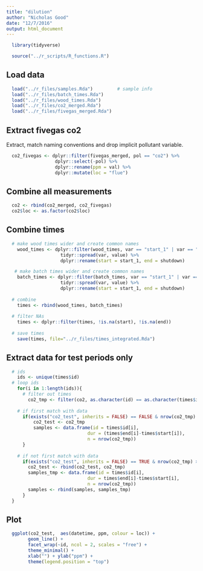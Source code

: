 ```yaml
---
title: "dilution"
author: "Nicholas Good"
date: "12/7/2016"
output: html_document
---
```


```r
  library(tidyverse)
```

```r
  source("../r_scripts/R_functions.R")
```

## Load data

```r
  load("../r_files/samples.Rda")         # sample info
  load("../r_files/batch_times.Rda")
  load("../r_files/wood_times.Rda")
  load("../r_files/co2_merged.Rda")
  load("../r_files/fivegas_merged.Rda")
```

## Extract fivegas co2

Extract, match naming conventions and drop implicit pollutant variable.

```r
  co2_fivegas <- dplyr::filter(fivegas_merged, pol == "co2") %>%
                  dplyr::select(-pol) %>%
                  dplyr::rename(ppm = val) %>%
                  dplyr::mutate(loc = "flue")
```

## Combine all measurements

```r
  co2 <- rbind(co2_merged, co2_fivegas)
  co2$loc <- as.factor(co2$loc)
```

## Combine times

```r
  # make wood times wider and create common names
    wood_times <- dplyr::filter(wood_times, var == "start_1" | var == "shutdown") %>%
                    tidyr::spread(var, value) %>%
                    dplyr::rename(start = start_1, end = shutdown)

   # make batch times wider and create common names
    batch_times <- dplyr::filter(batch_times, var == "start_1" | var == "shutdown") %>%
                    tidyr::spread(var, value) %>%
                    dplyr::rename(start = start_1, end = shutdown)
    
  # combine
    times <- rbind(wood_times, batch_times)
    
  # filter NAs
    times <- dplyr::filter(times, !is.na(start), !is.na(end))
    
  # save times
    save(times, file="../r_files/times_integrated.Rda")
```

## Extract data for test periods only

```r
  # ids
    ids <- unique(times$id)
  # loop ids
    for(i in 1:length(ids)){
      # filter out times
        co2_tmp <- filter(co2, as.character(id) == as.character(times$id[i]), time >= times$start[i], time <= times$end[i])
        
    # if first match with data
      if(exists("co2_test", inherits = FALSE) == FALSE & nrow(co2_tmp) > 0){
          co2_test <- co2_tmp
          samples <- data.frame(id = times$id[i],
                              dur = (times$end[i]-times$start[i]),
                              n = nrow(co2_tmp))
      }
    
    # if not first match with data
      if(exists("co2_test", inherits = FALSE) == TRUE & nrow(co2_tmp) > 0){
        co2_test <- rbind(co2_test, co2_tmp)
        samples_tmp <- data.frame(id = times$id[i],
                              dur = times$end[i]-times$start[i],
                              n = nrow(co2_tmp))
        samples <- rbind(samples, samples_tmp)
      }
  }
```

## Plot

```r
  ggplot(co2_test,  aes(datetime, ppm, colour = loc)) +
        geom_line() +
        facet_wrap(~id, ncol = 2, scales = "free") +
        theme_minimal() +
        xlab("") + ylab("ppm") +
        theme(legend.position = "top")
```

